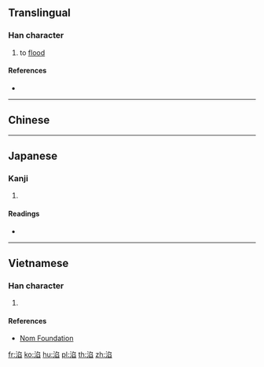{{character info/new}}
==Translingual==

===Han character===
{{Han char|rn=85|rad=水|as=08|sn=11|four=37177|canj=ENHX|ids=⿰氵臽}}

# to [[flood]]

====References====
* {{Han ref|kx=0629.120|dkj=17624|dj=1031.070|hdz=31656.070|uh=6DCA|ud=28106|bh=D5F6|bd=54774}}

----

==Chinese==
{{zh-see|淹|v}}

----

==Japanese==

===Kanji===
{{ja-kanji|grade=|rs=水08}}

# {{defn|lang=ja|sort=水08}}

====Readings====
* {{ja-readings|on=[[かん]] (kan), [[ごん]] (gon), [[えん]] (en), [[あん]] (an)|kun=}}

----

==Vietnamese==

===Han character===
{{vi-readings|rs=水08| hanviet = yêm}}

# {{defn|lang=vi|sort=水08}}

====References====
*[http://nomfoundation.org/common/nom_details.php?codepoint=6dca Nom Foundation]

[[fr:淊]]
[[ko:淊]]
[[hu:淊]]
[[pl:淊]]
[[th:淊]]
[[zh:淊]]